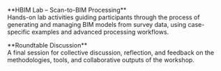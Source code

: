 \*\*HBIM Lab – Scan-to-BIM Processing\*\*\
Hands-on lab activities guiding participants through the process of generating and managing BIM models from survey data, using case-specific examples and advanced processing workflows.

\*\*Roundtable Discussion\*\*\
A final session for collective discussion, reflection, and feedback on the methodologies, tools, and collaborative outputs of the workshop.
